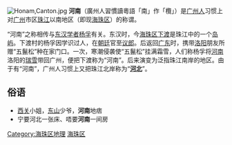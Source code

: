 [[File:Honam,Canton.jpg|thumb]]
'''河南'''（廣州人習慣讀粵語「南」作「欖」）是[[广州人|广州人]]习惯上对[[广州|广州]]市区[[珠江|珠江]]以南地区（即现[[海珠区|海珠区]]）的称谓。 

“河南”之称相传与[[东汉|东汉]][[学者|学者]][[杨孚|杨孚]]有关。东汉时，今[[海珠区|海珠区]][[下渡|下渡]]是珠江中的一个[[岛屿|岛屿]]。下渡村的杨孚因学识过人，在[[朝廷|朝廷]]官至[[议郎|议郎]]。后返回[[广东|广东]]时，携带[[洛阳|洛阳]]朋友所赠“五鬣松”种在家门口。一次，寒潮侵袭使“五鬣松”挂满霜雪，人们称杨孚将[[河南|河南]]洛阳的[[瑞雪|瑞雪]]带回广州，便把下渡称为“河南”。后来演变为泛指珠江南岸的地区。由于有“河南”，广州人习惯上又把珠江北岸称为“'''[[河北_(广州)|河北]]'''”。

== 俗语 ==   
*[[西关|西关]]小姐，[[东山_(广州)|东山]]少爷，'''河南'''地痞{{zh-yue}}
*宁要河北一张床、唔要'''河南'''一间房 {{zh-yue}}  
    
[[Category:海珠区地理|Category:海珠区地理]]
[[Category:广州地方|海珠区]]